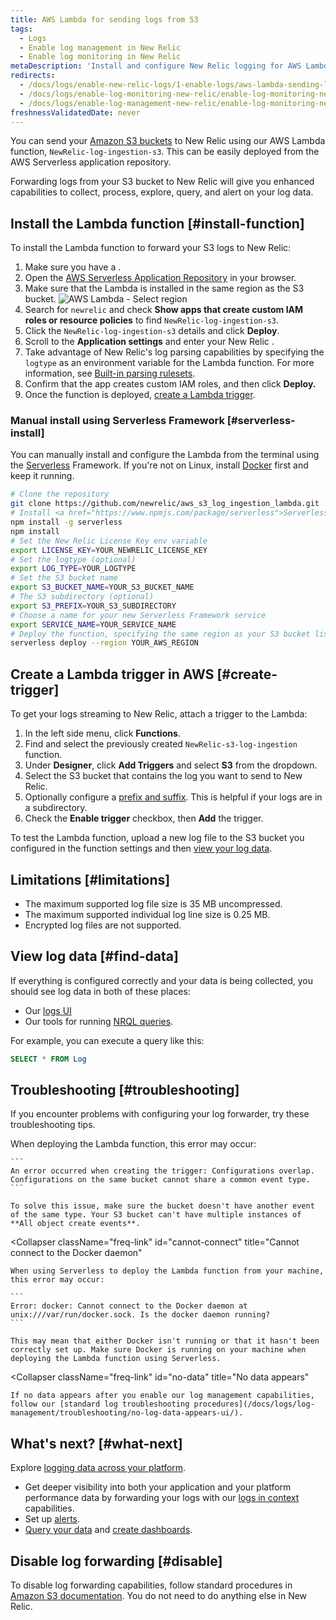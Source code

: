 ```yaml
---
title: AWS Lambda for sending logs from S3
tags:
  - Logs
  - Enable log management in New Relic
  - Enable log monitoring in New Relic
metaDescription: 'Install and configure New Relic logging for AWS Lambda with S3, so you can use enhanced log management capabilities.'
redirects:
  - /docs/logs/enable-new-relic-logs/1-enable-logs/aws-lambda-sending-logs-s3
  - /docs/logs/enable-log-monitoring-new-relic/enable-log-monitoring-new-relic/aws-lambda-sending-logs-s3
  - /docs/logs/enable-log-management-new-relic/enable-log-monitoring-new-relic/aws-lambda-sending-logs-s3
freshnessValidatedDate: never
---
```



You can send your [Amazon S3 buckets](https://aws.amazon.com/s3/) to New Relic using our AWS Lambda function, `NewRelic-log-ingestion-s3`. This can be easily deployed from the AWS Serverless application repository.

Forwarding logs from your S3 bucket to New Relic will give you enhanced <InlinePopover type="logs" /> capabilities to collect, process, explore, query, and alert on your log data.

## Install the Lambda function [#install-function]

To install the Lambda function to forward your S3 logs to New Relic:

1. Make sure you have a <InlinePopover type="licenseKey" />.
2. Open the [AWS Serverless Application Repository](https://serverlessrepo.aws.amazon.com/applications) in your browser.
3. Make sure that the Lambda is installed in the same region as the S3 bucket.
   <img title="AWS Lambda - Select region" alt="AWS Lambda - Select region" src={serverlessAWSLambdaSelectRegion}/>
4. Search for `newrelic` and check **Show apps that create custom IAM roles or resource policies** to find `NewRelic-log-ingestion-s3`.
5. Click the `NewRelic-log-ingestion-s3` details and click **Deploy**.
6. Scroll to the **Application settings** and enter your New Relic <InlinePopover type="licenseKey" />.
7. Take advantage of New Relic's log parsing capabilities by specifying the `logtype` as an environment variable for the Lambda function. For more information, see [Built-in parsing rulesets](/docs/logs/new-relic-logs/ui-data/new-relic-logs-parsing-built-rules-custom-parsing#built-in-rules).
8. Confirm that the app creates custom IAM roles, and then click **Deploy.**
9. Once the function is deployed, [create a Lambda trigger](#create-trigger).

### Manual install using Serverless Framework [#serverless-install]

You can manually install and configure the Lambda from the terminal using the [Serverless](https://www.npmjs.com/package/serverless) Framework. If you're not on Linux, install [Docker](https://docs.docker.com/get-docker/) first and keep it running.

```bash
# Clone the repository
git clone https://github.com/newrelic/aws_s3_log_ingestion_lambda.git
# Install <a href="https://www.npmjs.com/package/serverless">Serverless</a> and the repo dependencies
npm install -g serverless
npm install
# Set the New Relic License Key env variable
export LICENSE_KEY=YOUR_NEWRELIC_LICENSE_KEY
# Set the logtype (optional)
export LOG_TYPE=YOUR_LOGTYPE
# Set the S3 bucket name
export S3_BUCKET_NAME=YOUR_S3_BUCKET_NAME
# The S3 subdirectory (optional)
export S3_PREFIX=YOUR_S3_SUBDIRECTORY
# Choose a name for your new Serverless Framework service
export SERVICE_NAME=YOUR_SERVICE_NAME
# Deploy the function, specifying the same region as your S3 bucket listed above
serverless deploy --region YOUR_AWS_REGION
```

## Create a Lambda trigger in AWS [#create-trigger]

To get your logs streaming to New Relic, attach a trigger to the Lambda:

1. In the left side menu, click **Functions**.
2. Find and select the previously created `NewRelic-s3-log-ingestion` function.
3. Under **Designer**, click **Add Triggers** and select **S3** from the dropdown.
4. Select the S3 bucket that contains the log you want to send to New Relic.
5. Optionally configure a [prefix and suffix](https://aws.amazon.com/blogs/compute/amazon-s3-adds-prefix-and-suffix-filters-for-lambda-function-triggering/). This is helpful if your logs are in a subdirectory.
6. Check the **Enable trigger** checkbox, then **Add** the trigger.

To test the Lambda function, upload a new log file to the S3 bucket you configured in the function settings and then [view your log data](#find-data).

<InstallFeedback />

## Limitations [#limitations]

* The maximum supported log file size is 35 MB uncompressed.
* The maximum supported individual log line size is 0.25 MB.
* Encrypted log files are not supported.

## View log data [#find-data]

If everything is configured correctly and your data is being collected, you should see log data in both of these places:

* Our [logs UI](https://one.newrelic.com/launcher/logger.log-launcher)
* Our tools for running [NRQL queries](/docs/chart-builder/use-chart-builder/choose-data/use-advanced-nrql-mode-specify-data).

For example, you can execute a query like this:

```sql
SELECT * FROM Log
```

## Troubleshooting [#troubleshooting]

If you encounter problems with configuring your log forwarder, try these troubleshooting tips.

<CollapserGroup>
  <Collapser
    className="freq-link"
    id="config-overlap"
    title="Configuration overlap"
  >
    When deploying the Lambda function, this error may occur:

    ```
    An error occurred when creating the trigger: Configurations overlap. Configurations on the same bucket cannot share a common event type.
    ```

    To solve this issue, make sure the bucket doesn't have another event of the same type. Your S3 bucket can't have multiple instances of **All object create events**.
  </Collapser>

  <Collapser
    className="freq-link"
    id="cannot-connect"
    title="Cannot connect to the Docker daemon"
  >
    When using Serverless to deploy the Lambda function from your machine, this error may occur:

    ```
    Error: docker: Cannot connect to the Docker daemon at unix:///var/run/docker.sock. Is the docker daemon running?
    ```

    This may mean that either Docker isn't running or that it hasn't been correctly set up. Make sure Docker is running on your machine when deploying the Lambda function using Serverless.
  </Collapser>

  <Collapser
    className="freq-link"
    id="no-data"
    title="No data appears"
  >
    If no data appears after you enable our log management capabilities, follow our [standard log troubleshooting procedures](/docs/logs/log-management/troubleshooting/no-log-data-appears-ui/).
  </Collapser>
</CollapserGroup>

## What's next? [#what-next]

Explore [logging data across your platform](/docs/logs/log-management/ui-data/use-logs-ui/).

* Get deeper visibility into both your application and your platform performance data by forwarding your logs with our [logs in context](/docs/logs/enable-log-management-new-relic/configure-logs-context/configure-logs-context-apm-agents/) capabilities.
* Set up [alerts](/docs/alerts-applied-intelligence/new-relic-alerts/alert-conditions/create-alert-conditions/).
* [Query your data](/docs/query-your-data/explore-query-data/get-started/introduction-querying-new-relic-data/) and [create dashboards](/docs/query-your-data/explore-query-data/dashboards/introduction-dashboards/).

## Disable log forwarding [#disable]

To disable log forwarding capabilities, follow standard procedures in [Amazon S3 documentation](https://aws.amazon.com/s3/). You do not need to do anything else in New Relic.
